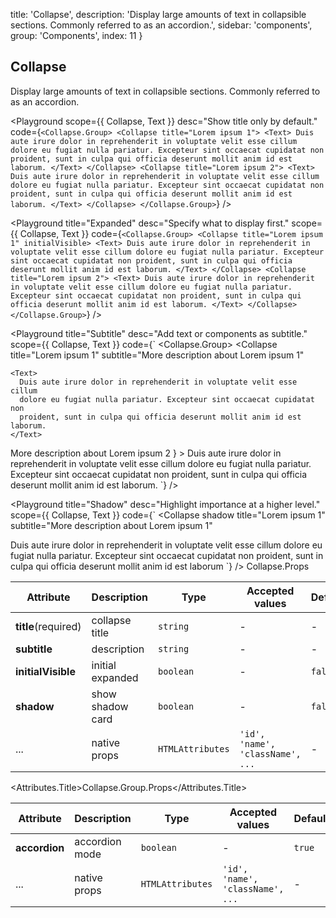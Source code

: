 
  title: 'Collapse',
  description:
    'Display large amounts of text in collapsible sections. Commonly referred to as an accordion.',
  sidebar: 'components',
  group: 'Components',
  index: 11
}

## Collapse

Display large amounts of text in collapsible sections. Commonly referred to as an accordion.

<Playground
  scope={{ Collapse, Text }}
  desc="Show title only by default."
  code={`
<Collapse.Group>
  <Collapse title="Lorem ipsum 1">
    <Text>
      Duis aute irure dolor in reprehenderit in voluptate velit esse cillum
      dolore eu fugiat nulla pariatur. Excepteur sint occaecat cupidatat non
      proident, sunt in culpa qui officia deserunt mollit anim id est laborum.
    </Text>
  </Collapse>
  <Collapse title="Lorem ipsum 2">
    <Text>
      Duis aute irure dolor in reprehenderit in voluptate velit esse cillum
      dolore eu fugiat nulla pariatur. Excepteur sint occaecat cupidatat non
      proident, sunt in culpa qui officia deserunt mollit anim id est laborum.
    </Text>
  </Collapse>
</Collapse.Group>
`}
/>

<Playground
  title="Expanded"
  desc="Specify what to display first."
  scope={{ Collapse, Text }}
  code={`
<Collapse.Group>
  <Collapse title="Lorem ipsum 1" initialVisible>
    <Text>
      Duis aute irure dolor in reprehenderit in voluptate velit esse cillum
      dolore eu fugiat nulla pariatur. Excepteur sint occaecat cupidatat non
      proident, sunt in culpa qui officia deserunt mollit anim id est laborum.
    </Text>
  </Collapse>
  <Collapse title="Lorem ipsum 2">
    <Text>
      Duis aute irure dolor in reprehenderit in voluptate velit esse cillum
      dolore eu fugiat nulla pariatur. Excepteur sint occaecat cupidatat non
      proident, sunt in culpa qui officia deserunt mollit anim id est laborum.
    </Text>
  </Collapse>
</Collapse.Group>
`}
/>

<Playground
  title="Subtitle"
  desc="Add text or components as subtitle."
  scope={{ Collapse, Text }}
  code={`
<Collapse.Group>
  <Collapse
    title="Lorem ipsum 1"
    subtitle="More description about Lorem ipsum 1"
  >
    <Text>
      Duis aute irure dolor in reprehenderit in voluptate velit esse cillum
      dolore eu fugiat nulla pariatur. Excepteur sint occaecat cupidatat non
      proident, sunt in culpa qui officia deserunt mollit anim id est laborum.
    </Text>
  </Collapse>
  <Collapse
    title="Lorem ipsum 2"
    subtitle={
      <>
        More description about <Text b>Lorem ipsum 2</Text>
      </>
    }
  >
    <Text>
      Duis aute irure dolor in reprehenderit in voluptate velit esse cillum
      dolore eu fugiat nulla pariatur. Excepteur sint occaecat cupidatat non
      proident, sunt in culpa qui officia deserunt mollit anim id est laborum.
    </Text>
  </Collapse>
</Collapse.Group>
`}
/>

<Playground
  title="Shadow"
  desc="Highlight importance at a higher level."
  scope={{ Collapse, Text }}
  code={`
<Collapse
  shadow
  title="Lorem ipsum 1"
  subtitle="More description about Lorem ipsum 1"
>
  <Text>
    Duis aute irure dolor in reprehenderit in voluptate velit esse cillum
    dolore eu fugiat nulla pariatur. Excepteur sint occaecat cupidatat non
    proident, sunt in culpa qui officia deserunt mollit anim id est laborum
  </Text>
</Collapse>
`}
/>

<Attributes edit="/pages/docs/components/collapse.mdx">
<Attributes.Title>Collapse.Props</Attributes.Title>

| Attribute           | Description      | Type             | Accepted values                  | Default |
| ------------------- | ---------------- | ---------------- | -------------------------------- | ------- |
| **title**(required) | collapse title   | `string`         | -                                | -       |
| **subtitle**        | description      | `string`         | -                                | -       |
| **initialVisible**  | initial expanded | `boolean`        | -                                | `false` |
| **shadow**          | show shadow card | `boolean`        | -                                | `false` |
| ...                 | native props     | `HTMLAttributes` | `'id', 'name', 'className', ...` | -       |

<Attributes.Title>Collapse.Group.Props</Attributes.Title>

| Attribute     | Description    | Type             | Accepted values                  | Default |
| ------------- | -------------- | ---------------- | -------------------------------- | ------- |
| **accordion** | accordion mode | `boolean`        | -                                | `true`  |
| ...           | native props   | `HTMLAttributes` | `'id', 'name', 'className', ...` | -       |

</Attributes>

